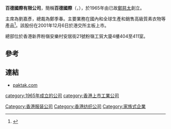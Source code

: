 '''百德國際有限公司'''，簡稱'''百德國際'''（'''{{lang-en|PAK TAK INTERNATIONAL LIMITED}}'''，{{hkex|2668}}），於1965年由已故[[鄭慈太|鄭慈太]]創立。

主席為劉嘉彥，總裁為鄭季春。主要業務在國內和全球生產和銷售高級質素衣物等產品<ref>{{Cite web |url=http://www.paktak.com/ |title=百德國際有限公司簡介 |accessdate=2013-06-04 |archive-date=2013-06-20 |archive-url=https://web.archive.org/web/20130620182153/http://paktak.com/ |dead-url=no }}</ref>。該股份在2001年12月6日於港交所主板上市。

總部位於香港新界粉嶺安樂村安居街21號粉嶺工貿大廈4樓404至411室。

==參考==
{{reflist}}

==連結==
*[http://www.paktak.com/ paktak.com] {{Wayback|url=http://www.paktak.com/ |date=20130620182153 }}

[[category:1965年成立的公司|category:1965年成立的公司]]
[[Category:香港服装公司|Category:香港服装公司]]
[[Category:香港纺织公司|Category:香港纺织公司]]
[[category:香港上市工業公司|category:香港上市工業公司]]
[[Category:家族式企業|Category:家族式企業]]